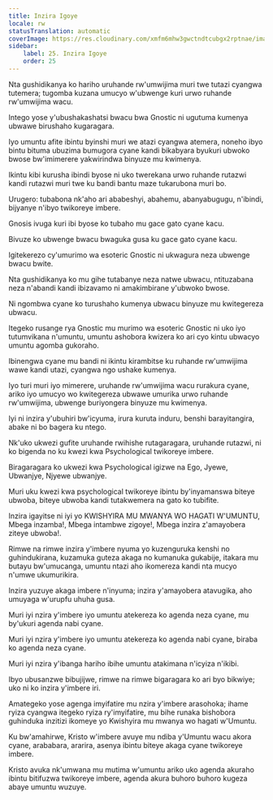 ```yaml
---
title: Inzira Igoye
locale: rw
statusTranslation: automatic
coverImage: https://res.cloudinary.com/xmfm6mhw3gwctndtcubgx2rptnae/image/upload/v1741354419/small_cover_la_gran_rebelion_28716e29d2.webp
sidebar:
    label: 25. Inzira Igoye
    order: 25
---
```

Nta gushidikanya ko hariho uruhande rw'umwijima muri twe tutazi cyangwa tutemera; tugomba kuzana umucyo w'ubwenge kuri urwo ruhande rw'umwijima wacu.

Intego yose y'ubushakashatsi bwacu bwa Gnostic ni ugutuma kumenya ubwawe birushaho kugaragara.

Iyo umuntu afite ibintu byinshi muri we atazi cyangwa atemera, noneho ibyo bintu bituma ubuzima bumugora cyane kandi bikabyara byukuri ubwoko bwose bw'imimerere yakwirindwa binyuze mu kwimenya.

Ikintu kibi kurusha ibindi byose ni uko twerekana urwo ruhande rutazwi kandi rutazwi muri twe ku bandi bantu maze tukarubona muri bo.

Urugero: tubabona nk'aho ari ababeshyi, abahemu, abanyabugugu, n'ibindi, bijyanye n'ibyo twikoreye imbere.

Gnosis ivuga kuri ibi byose ko tubaho mu gace gato cyane kacu.

Bivuze ko ubwenge bwacu bwaguka gusa ku gace gato cyane kacu.

Igitekerezo cy'umurimo wa esoteric Gnostic ni ukwagura neza ubwenge bwacu bwite.

Nta gushidikanya ko mu gihe tutabanye neza natwe ubwacu, ntituzabana neza n'abandi kandi ibizavamo ni amakimbirane y'ubwoko bwose.

Ni ngombwa cyane ko turushaho kumenya ubwacu binyuze mu kwitegereza ubwacu.

Itegeko rusange rya Gnostic mu murimo wa esoteric Gnostic ni uko iyo tutumvikana n'umuntu, umuntu ashobora kwizera ko ari cyo kintu ubwacyo umuntu agomba gukoraho.

Ibinengwa cyane mu bandi ni ikintu kirambitse ku ruhande rw'umwijima wawe kandi utazi, cyangwa ngo ushake kumenya.

Iyo turi muri iyo mimerere, uruhande rw'umwijima wacu rurakura cyane, ariko iyo umucyo wo kwitegereza ubwawe umurika urwo ruhande rw'umwijima, ubwenge buriyongera binyuze mu kwimenya.

Iyi ni inzira y'ubuhiri bw'icyuma, irura kuruta induru, benshi barayitangira, abake ni bo bagera ku ntego.

Nk'uko ukwezi gufite uruhande rwihishe rutagaragara, uruhande rutazwi, ni ko bigenda no ku kwezi kwa Psychological twikoreye imbere.

Biragaragara ko ukwezi kwa Psychological igizwe na Ego, Jyewe, Ubwanjye, Njyewe ubwanjye.

Muri uku kwezi kwa psychological twikoreye ibintu by'inyamanswa biteye ubwoba, biteye ubwoba kandi tutakwemera na gato ko tubifite.

Inzira igayitse ni iyi yo KWISHYIRA MU MWANYA WO HAGATI W'UMUNTU, Mbega inzamba!, Mbega intambwe zigoye!, Mbega inzira z'amayobera ziteye ubwoba!.

Rimwe na rimwe inzira y'imbere nyuma yo kuzenguruka kenshi no guhindukirana, kuzamuka guteza akaga no kumanuka gukabije, itakara mu butayu bw'umucanga, umuntu ntazi aho ikomereza kandi nta mucyo n'umwe ukumurikira.

Inzira yuzuye akaga imbere n'inyuma; inzira y'amayobera atavugika, aho umuyaga w'urupfu uhuha gusa.

Muri iyi nzira y'imbere iyo umuntu atekereza ko agenda neza cyane, mu by'ukuri agenda nabi cyane.

Muri iyi nzira y'imbere iyo umuntu atekereza ko agenda nabi cyane, biraba ko agenda neza cyane.

Muri iyi nzira y'ibanga hariho ibihe umuntu atakimana n'icyiza n'ikibi.

Ibyo ubusanzwe bibujijwe, rimwe na rimwe bigaragara ko ari byo bikwiye; uko ni ko inzira y'imbere iri.

Amategeko yose agenga imyifatire mu nzira y'imbere arasohoka; ihame ryiza cyangwa itegeko ryiza ry'imyifatire, mu bihe runaka bishobora guhinduka inzitizi ikomeye yo Kwishyira mu mwanya wo hagati w'Umuntu.

Ku bw'amahirwe, Kristo w'imbere avuye mu ndiba y'Umuntu wacu akora cyane, arababara, ararira, asenya ibintu biteye akaga cyane twikoreye imbere.

Kristo avuka nk'umwana mu mutima w'umuntu ariko uko agenda akuraho ibintu bitifuzwa twikoreye imbere, agenda akura buhoro buhoro kugeza abaye umuntu wuzuye.

